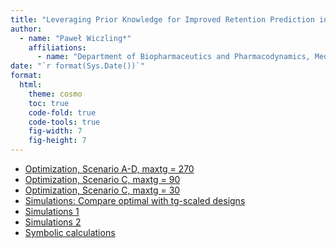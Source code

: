 ```yaml
---
title: "Leveraging Prior Knowledge for Improved Retention Prediction in Reversed-Phase HPLC"
author:
  - name: "Paweł Wiczling*"
    affiliations:
      - name: "Department of Biopharmaceutics and Pharmacodynamics, Medical University of Gdańsk, Gen. J. Hallera 107, 80-416 Gdańsk, Poland"
date: "`r format(Sys.Date())`"
format:
  html:
    theme: cosmo
    toc: true
    code-fold: true  
    code-tools: true
    fig-width: 7
    fig-height: 7
---
```


* [Optimization, Scenario A-D, maxtg = 270](optimal-design-for-mixtures-design1.html)     
* [Optimization, Scenario C, maxtg = 90](optimal-design-for-mixtures-design2.html)
* [Optimization, Scenario C, maxtg = 30](optimal-design-for-mixtures-design3.html)      
* [Simulations: Compare optimal with tg-scaled designs](optimal-design-for-mixtures-test.html)
* [Simulations 1](optimal-design-for-mixtures-compare-tg.html)
* [Simulations 2](optimal-design-for-mixtures-compare-tg-v2.html)
* [Symbolic calculations](symbolic-calculations.html)
